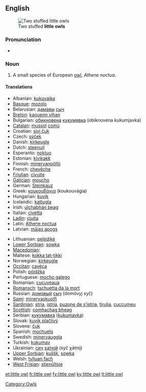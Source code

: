 {{wikipedia}}
==English==
[[Image:Kirkeugle.jpg|thumb|Two stuffed '''little owls''']]

===Pronunciation===
* {{IPA|/'lɪtəl ɑʊl/}}

===Noun===
{{en-noun|sg=[[little]] [[owl]]}}

# A small species of European [[owl]], ''Athene noctua''.

====Translations====
{{trans-top|species of owl}}
* Albanian: [[kukuvajka]]
* [[Basque]]: [[mozolo]]
* Belarusian: [[дамавы]] [[сыч]]
* [[Breton]]: [[kaouenn vihan]]
* Bulgarian: [[обикновена]] [[кукумявка]] (obiknovena kukumjavka)
* [[Catalan]]: [[mussol]] [[comú]]
* Croatian: [[sivi čuk]]
* Czech: [[sýček]] {{m}}
* Danish: [[kirkeugle]]
* Dutch: [[steenuil]] {{m}}
* Esperanto: [[noktuo]]
* Estonian: [[kivikakk]]
* Finnish: [[minervanpöllö]]
* French: [[chevêche]] {{f}}
* [[Friulian]]: [[civuite]]
* [[Galician]]: [[moucho]]
* German: [[Steinkauz]] {{m}}
* Greek: [[κουκουβάγια]] (koukouvágia) {{f}}
* Hungarian: [[kuvik]]
* Icelandic: [[kattugla]]
* Irish: [[ulchabhán beag]]
* Italian: [[civetta]] {{f}}
* [[Ladin]]: [[ciuita]]
* Latin: [[Athene noctua]] {{f}}
* Latvian: [[mājas apogs]]
{{trans-mid}}
* Lithuanian: [[pelėdikė]]
* [[Lower Sorbian]]: [[sowka]]
* [[Macedonian]]: {{t|mk|кукумјавка|f|tr=kukumjávka|sc=Cyrl}}
* Maltese: [[kokka tat-tikki]]
* Norwegian: [[kirkeugle]]
* [[Occitan]]: [[cavèca]]
* Polish: [[pójdźka]] {{f}}
* Portuguese: [[mocho galego]] {{m}}
* Romanian: [[cucuveaua]]
* [[Romansch]]: [[tschuetta da la mort]]
* Russian: [[домовый]] [[сыч]] (domóvyj syč) {{m}}
* [[Sami]]: [[minervaskuolfi]]
* [[Sardinian]]: [[stria]], [[istria]], [[puzone de s’istria]], [[tirulia]], [[cuccumeu]]
* [[Scottish]]: [[comhachag bheag]]
* Serbian: [[кукумавка]] ([[kukumavka]])
* Slovak: [[kuvik plačlivý]]
* Slovene: [[čuk]]
* Spanish: [[mochuelo]] {{m}}
* Swedish: [[minervauggla]]
* Turkish: [[kukumav]]
* Ukrainian: [[сич]] [[хатній]] (syč χátnij)
* [[Upper Sorbian]]: [[kulišk]], [[sowka]]
* Welsh: [[tylluan fach]]
* [[West Frisian]]: [[stienûltsje]]
{{trans-bottom}}

[[Category:Owls]]

[[et:little owl]]
[[fr:little owl]]
[[fy:little owl]]
[[ky:little owl]]
[[lt:little owl]]